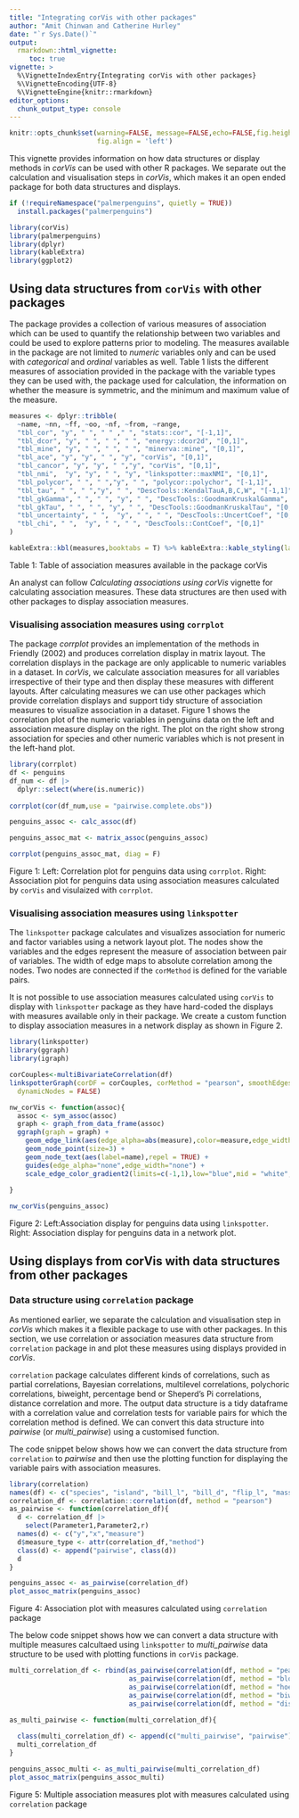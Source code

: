 ```yaml
---
title: "Integrating corVis with other packages"
author: "Amit Chinwan and Catherine Hurley"
date: "`r Sys.Date()`"
output:
  rmarkdown::html_vignette:
     toc: true
vignette: >
  %\VignetteIndexEntry{Integrating corVis with other packages}
  %\VignetteEncoding{UTF-8}
  %\VignetteEngine{knitr::rmarkdown}
editor_options: 
  chunk_output_type: console
---
```


```r
knitr::opts_chunk$set(warning=FALSE, message=FALSE,echo=FALSE,fig.height = 5, fig.width = 5,
                      fig.align = 'left')
```

This vignette provides information on how data structures or display methods in _corVis_ can be used with other R packages. We separate out the calculation and visualisation steps in _corVis_, which makes it an open ended package for both data structures and displays.

```r
if (!requireNamespace("palmerpenguins", quietly = TRUE))
  install.packages("palmerpenguins")

library(corVis)
library(palmerpenguins)
library(dplyr)
library(kableExtra)
library(ggplot2)
```

## Using data structures from `corVis` with other packages

The package provides a collection of various measures of association which can be used to quantify the relationship between two variables and could be used to explore patterns prior to modeling. The measures available in the package are not limited to *numeric* variables only and can be used with *categorical* and *ordinal* variables as well. Table 1 lists the different measures of association provided in the package with the variable types they can be used with, the package used for calculation, the information on whether the measure is symmetric, and the minimum and maximum value of the measure.


```r
measures <- dplyr::tribble(
  ~name, ~nn, ~ff, ~oo, ~nf, ~from, ~range,
  "tbl_cor", "y", " ", " " ," ", "stats::cor", "[-1,1]",
  "tbl_dcor", "y", " ", " ", " ", "energy::dcor2d", "[0,1]",
  "tbl_mine", "y", " ", " ", " ", "minerva::mine", "[0,1]",
  "tbl_ace", "y", "y", " ", "y", "corVis", "[0,1]",
  "tbl_cancor", "y", "y", " ","y", "corVis", "[0,1]",
  "tbl_nmi",  "y", "y", " ", "y", "linkspotter::maxNMI", "[0,1]",
  "tbl_polycor", " ", " ","y", " ", "polycor::polychor", "[-1,1]",
  "tbl_tau", " ", " ","y", " ", "DescTools::KendalTauA,B,C,W", "[-1,1]",
  "tbl_gkGamma", " ", " ", "y", " ", "DescTools::GoodmanKruskalGamma", "[-1,1]",
  "tbl_gkTau", " ", " ", "y", " ", "DescTools::GoodmanKruskalTau", "[0,1]",
  "tbl_uncertainty", " ",  "y", " ", " ", "DescTools::UncertCoef", "[0,1]",
  "tbl_chi", " ",  "y", " ", " ", "DescTools::ContCoef", "[0,1]"
)

kableExtra::kbl(measures,booktabs = T) %>% kableExtra::kable_styling(latex_options = "scale_down")
```
Table 1: Table of association measures available in the package corVis

An analyst can follow *Calculating associations using corVis* vignette for calculating association measures. These data structures are then used with other packages to display association measures.

### Visualising association measures using `corrplot`

The package _corrplot_ provides an implementation of the methods in Friendly (2002) and produces correlation display in matrix layout. The correlation displays in the package are only applicable to numeric variables in a dataset. In _corVis_, we calculate association measures for all variables irrespective of their type and then display these measures with different layouts. After calculating measures we can use other packages which provide correlation displays and support tidy structure of association measures to visualize association in a dataset. Figure 1 shows the correlation plot of the numeric variables in penguins data on the left and association measure display on the right. The plot on the right show strong association for species and other numeric variables which is not present in the left-hand plot.

```r
library(corrplot)
df <- penguins
df_num <- df |>
  dplyr::select(where(is.numeric))
  
corrplot(cor(df_num,use = "pairwise.complete.obs"))

penguins_assoc <- calc_assoc(df)

penguins_assoc_mat <- matrix_assoc(penguins_assoc)

corrplot(penguins_assoc_mat, diag = F)
```

Figure 1: Left: Correlation plot for penguins data using `corrplot`. Right: Association plot for penguins data using association measures calculated by `corVis` and visulaized with `corrplot`.

### Visualising association measures using `linkspotter`

The `linkspotter` package calculates and visualizes association for numeric and factor variables using a network layout plot. The nodes show the variables and the edges represent the measure of association between pair of variables. The width of edge maps to absolute correlation among the nodes. Two nodes are connected if the `corMethod` is defined for the variable pairs. 

It is not possible to use association measures calculated using `corVis` to display with `linkspotter` package as they have hard-coded the displays with measures available only in their package. We create a custom function to display association measures in a network display as shown in Figure 2.  
```r
library(linkspotter)
library(ggraph)
library(igraph)

corCouples<-multiBivariateCorrelation(df)
linkspotterGraph(corDF = corCouples, corMethod = "pearson", smoothEdges = FALSE, 
  dynamicNodes = FALSE)

nw_corVis <- function(assoc){
  assoc <- sym_assoc(assoc)
  graph <- graph_from_data_frame(assoc)
  ggraph(graph = graph) + 
    geom_edge_link(aes(edge_alpha=abs(measure),color=measure,edge_width=abs(measure))) +
    geom_node_point(size=3) + 
    geom_node_text(aes(label=name),repel = TRUE) +
    guides(edge_alpha="none",edge_width="none") +
    scale_edge_color_gradient2(limits=c(-1,1),low="blue",mid = "white",high="brown")
  
}

nw_corVis(penguins_assoc)
```

Figure 2: Left:Association display for penguins data using `linkspotter`. Right: Association display for penguins data in a network plot.



## Using displays from corVis with data structures from other packages

### Data structure using `correlation` package

As mentioned earlier, we separate the calculation and visualisation step in _corVis_ which makes it a flexible package to use with other packages. In this section, we use correlation or association measures data structure from `correlation` package in and plot these measures using displays provided in _corVis_.

`correlation` package calculates different kinds of correlations, such as partial correlations, Bayesian correlations, multilevel correlations, polychoric correlations, biweight, percentage bend or Sheperd’s Pi correlations, distance correlation and more. The output data structure is a tidy dataframe with a correlation value and correlation tests for variable pairs for which the correlation method is defined. We can convert this data structure into _pairwise_ (or _multi_pairwise_) using a customised function.

The code snippet below shows how we can convert the data structure from `correlation` to _pairwise_ and then use the plotting function for displaying the variable pairs with association measures.
```r
library(correlation)
names(df) <- c("species", "island", "bill_l", "bill_d", "flip_l", "mass", "sex", "year")
correlation_df <- correlation::correlation(df, method = "pearson")
as_pairwise <- function(correlation_df){
  d <- correlation_df |>
    select(Parameter1,Parameter2,r)
  names(d) <- c("y","x","measure")
  d$measure_type <- attr(correlation_df,"method")
  class(d) <- append("pairwise", class(d))
  d
}

penguins_assoc <- as_pairwise(correlation_df)
plot_assoc_matrix(penguins_assoc)
```
Figure 4: Association plot with measures calculated using `correlation` package

The below code snippet shows how we can convert a data structure with multiple measures calcultaed using `linkspotter` to _multi_pairwise_ data structure to be used with plotting functions in `corVis` package.
```r
multi_correlation_df <- rbind(as_pairwise(correlation(df, method = "pearson")),
                              as_pairwise(correlation(df, method = "blomqvist")),
                              as_pairwise(correlation(df, method = "hoeffding")),
                              as_pairwise(correlation(df, method = "biweight")),
                              as_pairwise(correlation(df, method = "distance")))

as_multi_pairwise <- function(multi_correlation_df){
  
  class(multi_correlation_df) <- append(c("multi_pairwise", "pairwise"), class(multi_correlation_df))
  multi_correlation_df
}

penguins_assoc_multi <- as_multi_pairwise(multi_correlation_df)
plot_assoc_matrix(penguins_assoc_multi)


```

Figure 5: Multiple association measures plot with measures calculated using `correlation` package
